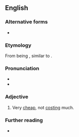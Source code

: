 ==English==

===Alternative forms===
* {{l|en|cheap-as-chips}}

===Etymology===
From being {{l|en|inexpensive}}, similar to {{l|en|[[chip|chips]]|gloss=French fries}}.

===Pronunciation===
* {{audio|en|EN-AU ck1 cheap as chips.ogg|Audio (AU)}}
* {{audio|en|En-au-cheap as chips.ogg|Audio (AUS)}}

===Adjective===
{{en-adj|-}}

# {{lb|en|British|NZ|Australia|simile}} Very [[cheap]], not [[cost]]ing much.

===Further reading===
* {{R:Lexico}}